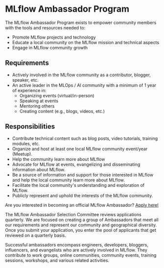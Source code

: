 <h1 style={{ fontSize: "3rem" }}>MLflow Ambassador Program</h1>

The MLflow Ambassador Program exists to empower community members with the tools and resources needed to:

- Promote MLflow projects and technology
- Educate a local community on the MLflow mission and technical aspects
- Engage in MLflow community growth

<h2 style={{ fontSize: "2rem" }}>Requirements</h2>

- Actively involved in the MLflow community as a contributor, blogger, speaker, etc.
- An active leader in the MLOps / AI community with a minimum of 1 year of experience in:
  - Organizing events (virtual/in-person)
  - Speaking at events
  - Mentoring others
  - Creating content (e.g., blogs, videos, etc.)

<h2 style={{ fontSize: "2rem" }}>Responsibilities</h2>

- Contribute technical content such as blog posts, video tutorials, training modules, etc.
- Organize and host at least one local MLflow community event/year (Meetup).
- Help the community learn more about MLflow
- Advocate for MLflow at events, evangelizing and disseminating information about MLflow.
- Be a source of information and support for those interested in MLflow and help the local community learn more about MLflow.
- Facilitate the local community's understanding and exploration of MLflow.
- Publicly represent and uphold the interests of the MLflow community.

Are you interested in becoming an official MLflow Ambassador? [Apply here!](https://forms.gle/foW9ZtietYLLYCp99)

The MLflow Ambassador Selection Committee reviews applications quarterly. We are focused on creating a group of Ambassadors that meet all our requirements and represent our community and geographical diversity. Once you submit your application, you enter the pool of applicants that get reviewed on a quarterly basis.

Successful ambassadors encompass engineers, developers, bloggers, influencers, and evangelists who are actively involved in MLflow. They contribute to work groups, online communities, community events, training sessions, workshops, and various related activities.
